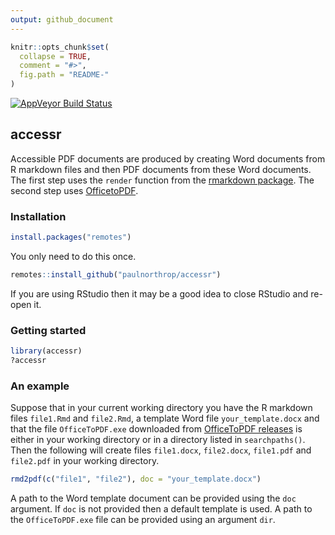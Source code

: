 ```yaml
---
output: github_document
---
```


<!-- README.md is generated from README.Rmd. Please edit that file -->

```r
knitr::opts_chunk$set(
  collapse = TRUE,
  comment = "#>",
  fig.path = "README-"
)
```

[![AppVeyor Build Status](https://ci.appveyor.com/api/projects/status/github/paulnorthrop/stat0002?branch=master&svg=true)](https://ci.appveyor.com/project/paulnorthrop/stat0002)

## accessr

Accessible PDF documents are produced by creating Word documents from R markdown files and then PDF documents from these Word documents.  The first step uses the `render` function from the [rmarkdown package](https://cran.r-project.org/package=rmarkdown).  The second step uses [OfficetoPDF](https://github.com/cognidox/OfficeToPDF).

### Installation

```r
install.packages("remotes")
```

You only need to do this once.  

```r
remotes::install_github("paulnorthrop/accessr")
```

If you are using RStudio then it may be a good idea to close RStudio and re-open it.

### Getting started

```r
library(accessr)
?accessr
```

### An example

Suppose that in your current working directory you have the R markdown files `file1.Rmd` and `file2.Rmd`, a template Word file `your_template.docx` and that the file `OfficeToPDF.exe` downloaded from [OfficeToPDF releases](https://github.com/cognidox/OfficeToPDF/releases) is either in your working directory or in a directory listed in `searchpaths()`.  Then the following will create files `file1.docx`, `file2.docx`, `file1.pdf` and `file2.pdf` in your working directory.

```r
rmd2pdf(c("file1", "file2"), doc = "your_template.docx")
```

A path to the Word template document can be provided using the `doc` argument.  If `doc` is not provided then a default template is used.  A path to the `OfficeToPDF.exe` file can be provided using an argument `dir`. 
